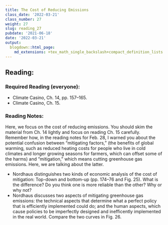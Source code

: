 ```yaml
---
title: The Cost of Reducing Emissions
class_date: '2022-03-21'
class_number: 27
weight: 27
slug: reading_27
pubdate: '2021-06-18'
date: '2022-03-21'
output:
  blogdown::html_page:
    md_extensions: +tex_math_single_backslash+compact_definition_lists
---
```

## Reading:

### Required Reading (everyone):

* Climate Casino, Ch. 14, pp. 157--165.
* Climate Casino, Ch. 15.

### Reading Notes:

Here, we focus on the cost of reducing emissions. You should skim the material from Ch. 14 lightly and focus on reading Ch. 15 carefully.
Remember how, in the reading notes for Feb. 28, I warned you about the potential confusion between "mitigating factors," (the benefits of global warming, such as reduced heating costs for people who live in cold climates and longer growing seasons for farmers, which can offset some of the harms) and "mitigation," which means cutting greenhouse gas emissions. Here, we are talking about the latter.

* Nordhaus distinguishes two kinds of economic analysis of the cost of mitigation: Top-down and bottom-up (pp. 174--76 and Fig. 25). What is the difference? Do you think one is more reliable than the other? Why or why not?
* Nordhaus discusses two aspects of mitigating greenhouse gas emissions: the technical aspects that determine what a perfect policy that is efficiently implemented could do; and the human aspects, which cause policies to be imperfectly designed and inefficently implemented in the real world. Compare the two curves in Fig. 26.

